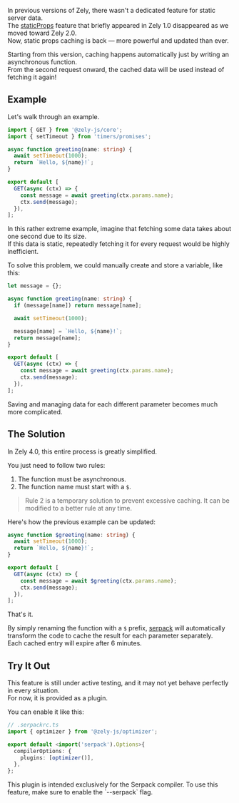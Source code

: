 In previous versions of Zely, there wasn't a dedicated feature for static server data.  
The [staticProps](https://zely.netlify.app/blog/2023-11-05#static-props) feature that briefly appeared in Zely 1.0 disappeared as we moved toward Zely 2.0.  
Now, static props caching is back — more powerful and updated than ever.

Starting from this version, caching happens automatically just by writing an asynchronous function.  
From the second request onward, the cached data will be used instead of fetching it again!

## Example

Let's walk through an example.

```ts
import { GET } from '@zely-js/core';
import { setTimeout } from 'timers/promises';

async function greeting(name: string) {
  await setTimeout(1000);
  return `Hello, ${name}!`;
}

export default [
  GET(async (ctx) => {
    const message = await greeting(ctx.params.name);
    ctx.send(message);
  }),
];
```

In this rather extreme example, imagine that fetching some data takes about one second due to its size.  
If this data is static, repeatedly fetching it for every request would be highly inefficient.

To solve this problem, we could manually create and store a variable, like this:

```ts
let message = {};

async function greeting(name: string) {
  if (message[name]) return message[name];

  await setTimeout(1000);

  message[name] = `Hello, ${name}!`;
  return message[name];
}

export default [
  GET(async (ctx) => {
    const message = await greeting(ctx.params.name);
    ctx.send(message);
  }),
];
```

Saving and managing data for each different parameter becomes much more complicated.

## The Solution

In Zely 4.0, this entire process is greatly simplified.

You just need to follow two rules:

1. The function must be asynchronous.
2. The function name must start with a `$`.

> Rule 2 is a temporary solution to prevent excessive caching. It can be modified to a better rule at any time.

Here's how the previous example can be updated:

```ts
async function $greeting(name: string) {
  await setTimeout(1000);
  return `Hello, ${name}!`;
}

export default [
  GET(async (ctx) => {
    const message = await $greeting(ctx.params.name);
    ctx.send(message);
  }),
];
```

That's it.

By simply renaming the function with a `$` prefix, [serpack](/serpack) will automatically transform the code to cache the result for each parameter separately.  
Each cached entry will expire after 6 minutes.

## Try It Out

This feature is still under active testing, and it may not yet behave perfectly in every situation.  
For now, it is provided as a plugin.

You can enable it like this:

```ts
// .serpackrc.ts
import { optimizer } from '@zely-js/optimizer';

export default <import('serpack').Options>{
  compilerOptions: {
    plugins: [optimizer()],
  },
};
```

<Box type="info">
  This plugin is intended exclusively for the Serpack compiler. To use this feature, make
  sure to enable the `--serpack` flag.
</Box>
